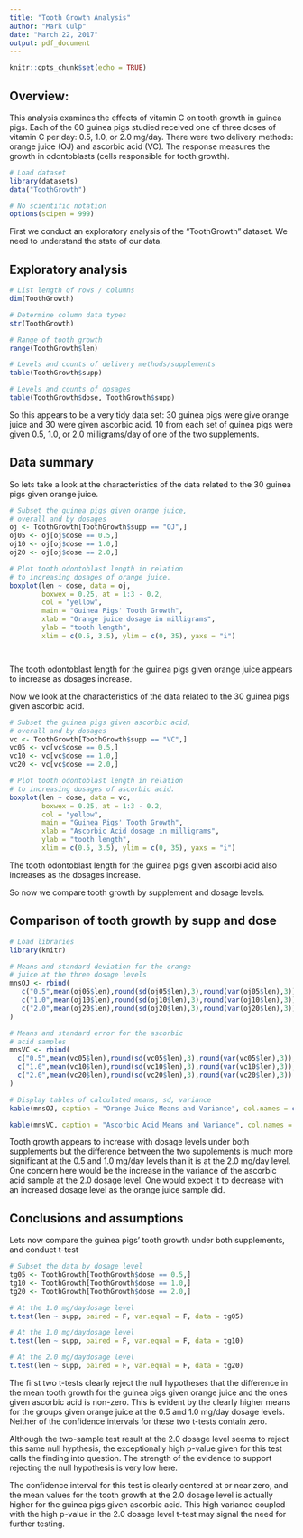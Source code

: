 ```yaml
---
title: "Tooth Growth Analysis"
author: "Mark Culp"
date: "March 22, 2017"
output: pdf_document
---
```


```r
knitr::opts_chunk$set(echo = TRUE)
```

## Overview:
This analysis examines the effects of vitamin C on 
tooth growth in guinea pigs.  Each of the 60 guinea 
pigs studied received one of three doses of vitamin
C per day: 0.5, 1.0, or 2.0 mg/day.  There were two 
delivery methods: orange juice (OJ) and ascorbic 
acid (VC).  The response measures the growth in 
odontoblasts (cells responsible for tooth growth).


```r

# Load dataset
library(datasets)
data("ToothGrowth")

# No scientific notation
options(scipen = 999)

```

First we conduct an exploratory analysis of the "ToothGrowth" dataset.  We need to understand the state of our data.  

## Exploratory analysis

```r

# List length of rows / columns
dim(ToothGrowth)

# Determine column data types
str(ToothGrowth)

# Range of tooth growth
range(ToothGrowth$len)

# Levels and counts of delivery methods/supplements
table(ToothGrowth$supp)

# Levels and counts of dosages
table(ToothGrowth$dose, ToothGrowth$supp)


```

So this appears to be a very tidy data set: 30 guinea pigs were give orange juice and 30 were given ascorbic acid.  10 from each set of guinea pigs were given 0.5, 1.0, or 2.0 milligrams/day of one of the two supplements.

## Data summary 

So lets take a look at the characteristics of the data related to the 30 guinea pigs given orange juice.  

```r


# Subset the guinea pigs given orange juice, 
# overall and by dosages
oj <- ToothGrowth[ToothGrowth$supp == "OJ",]
oj05 <- oj[oj$dose == 0.5,]
oj10 <- oj[oj$dose == 1.0,]
oj20 <- oj[oj$dose == 2.0,]

# Plot tooth odontoblast length in relation
# to increasing dosages of orange juice. 
boxplot(len ~ dose, data = oj,
        boxwex = 0.25, at = 1:3 - 0.2,
        col = "yellow",
        main = "Guinea Pigs' Tooth Growth",
        xlab = "Orange juice dosage in milligrams",
        ylab = "tooth length",
        xlim = c(0.5, 3.5), ylim = c(0, 35), yaxs = "i")




```

The tooth odontoblast length for the guinea pigs given orange juice appears to increase as dosages increase.

Now we look at the characteristics of the data related to the 30 guinea pigs given ascorbic acid.  

```r

# Subset the guinea pigs given ascorbic acid,
# overall and by dosages
vc <- ToothGrowth[ToothGrowth$supp == "VC",]
vc05 <- vc[vc$dose == 0.5,]
vc10 <- vc[vc$dose == 1.0,]
vc20 <- vc[vc$dose == 2.0,]

# Plot tooth odontoblast length in relation
# to increasing dosages of ascorbic acid. 
boxplot(len ~ dose, data = vc,
        boxwex = 0.25, at = 1:3 - 0.2,
        col = "yellow",
        main = "Guinea Pigs' Tooth Growth",
        xlab = "Ascorbic Acid dosage in milligrams",
        ylab = "tooth length",
        xlim = c(0.5, 3.5), ylim = c(0, 35), yaxs = "i")

```
The tooth odontoblast length for the guinea pigs given ascorbi acid also increases as the dosages increase.

So now we compare tooth growth by supplement and dosage levels.

## Comparison of tooth growth by supp and dose

```r
# Load libraries
library(knitr)

# Means and standard deviation for the orange
# juice at the three dosage levels
mnsOJ <- rbind(
   c("0.5",mean(oj05$len),round(sd(oj05$len),3),round(var(oj05$len),3)),
   c("1.0",mean(oj10$len),round(sd(oj10$len),3),round(var(oj10$len),3)),
   c("2.0",mean(oj20$len),round(sd(oj20$len),3),round(var(oj20$len),3))
)

# Means and standard error for the ascorbic
# acid samples 
mnsVC <- rbind(
  c("0.5",mean(vc05$len),round(sd(vc05$len),3),round(var(vc05$len),3)),
  c("1.0",mean(vc10$len),round(sd(vc10$len),3),round(var(vc10$len),3)),
  c("2.0",mean(vc20$len),round(sd(vc20$len),3),round(var(vc20$len),3))
)

# Display tables of calculated means, sd, variance
kable(mnsOJ, caption = "Orange Juice Means and Variance", col.names = c("Dossage","Mean","Std Dev","Variance"), align = 'c')

kable(mnsVC, caption = "Ascorbic Acid Means and Variance", col.names = c("Dossage","Mean","Std Dev","Variance"), align = 'c')

```

Tooth growth appears to increase with dosage levels under both supplements but the difference between the two supplements is much more significant at the 0.5 and 1.0 mg/day levels than it is at the 2.0 mg/day level.  One concern here would be the increase in the variance of the ascorbic acid sample at the 2.0 dosage level.  One would expect it to decrease with an increased dosage level as the orange juice sample did.

## Conclusions and assumptions

Lets now compare the guinea pigs' tooth growth under both supplements, and conduct t-test 


```r

# Subset the data by dosage level
tg05 <- ToothGrowth[ToothGrowth$dose == 0.5,] 
tg10 <- ToothGrowth[ToothGrowth$dose == 1.0,] 
tg20 <- ToothGrowth[ToothGrowth$dose == 2.0,] 

# At the 1.0 mg/daydosage level
t.test(len ~ supp, paired = F, var.equal = F, data = tg05)

# At the 1.0 mg/daydosage level
t.test(len ~ supp, paired = F, var.equal = F, data = tg10)

# At the 2.0 mg/daydosage level
t.test(len ~ supp, paired = F, var.equal = F, data = tg20)

```


The first two t-tests clearly reject the null hypotheses that the difference in the mean tooth growth for the guinea pigs given orange juice and the ones given ascorbic acid is non-zero.  This is evident by the clearly higher means for the groups given orange juice at the 0.5 and 1.0 mg/day dosage levels.  Neither of the confidence intervals for these two t-tests contain zero.

Although the two-sample test result at the 2.0 dosage level seems to reject this same null hypthesis, the exceptionally high p-value given for this test calls the finding into question.  The strength of the evidence to support rejecting the null hypothesis is very low here.  

The confidence interval for this test is clearly centered at or near zero, and the mean values for the tooth growth at the 2.0 dosage level is actually higher for the guinea pigs given ascorbic acid.  This high variance coupled with the high p-value in the 2.0 dosage level t-test may signal the need for further testing.  







